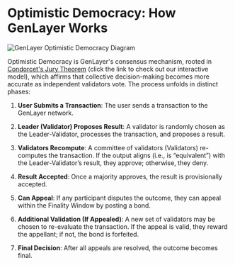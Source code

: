 # Optimistic Democracy: How GenLayer Works

<img src="/studio/diagram main.jpg" alt="GenLayer Optimistic Democracy Diagram" />

Optimistic Democracy is GenLayer's consensus mechanism, rooted in [Condorcet's Jury Theorem](https://jury-theorem.genlayer.com/) (click the link to check out our interactive model), which affirms that collective decision-making becomes more accurate as independent validators vote. The process unfolds in distinct phases:

1. **User Submits a Transaction**: The user sends a transaction to the GenLayer network.

2. **Leader (Validator) Proposes Result**: A validator is randomly chosen as the Leader-Validator, processes the transaction, and proposes a result.

3. **Validators Recompute**: A committee of validators (Validators) re-computes the transaction. If the output aligns (i.e., is “equivalent”) with the Leader-Validator’s result, they approve; otherwise, they deny.

4. **Result Accepted**: Once a majority approves, the result is provisionally accepted.

5. **Can Appeal**: If any participant disputes the outcome, they can appeal within the Finality Window by posting a bond.

6. **Additional Validation (If Appealed)**: A new set of validators may be chosen to re-evaluate the transaction. If the appeal is valid, they reward the appellant; if not, the bond is forfeited.

7. **Final Decision**: After all appeals are resolved, the outcome becomes final.
